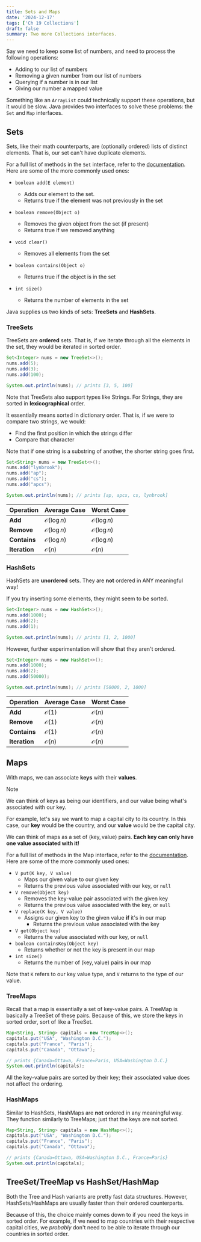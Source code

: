 ```yaml
---
title: Sets and Maps
date: '2024-12-17'
tags: ['Ch 19 Collections']
draft: false
summary: Two more Collections interfaces.
---
```


Say we need to keep some list of numbers, and need to process the 
following operations:
- Adding to our list of numbers 
- Removing a given number from our list of numbers 
- Querying if a number is in our list 
- Giving our number a mapped value 

Something like an `ArrayList` could technically support these operations,
but it would be slow. Java provides two interfaces to solve these problems: the `Set` and `Map` interfaces.

## Sets 

Sets, like their math counterparts, are (optionally ordered) lists of distinct elements. That is, our set can't have duplicate elements.

For a full list of methods in the `Set` interface, refer to the 
[documentation](https://docs.oracle.com/javase/8/docs/api/java/util/Set.html). Here are some of the more commonly used ones:
- `boolean add(E element)`
  - Adds our element to the set. 
  - Returns true if the element was not previously in the set 

- `boolean remove(Object o)`
  - Removes the given object from the set (if present)
  - Returns true if we removed anything

- `void clear()`
  - Removes all elements from the set 

- `boolean contains(Object o)`
  - Returns true if the object is in the set 

- `int size()`
  - Returns the number of elements in the set 

Java supplies us two kinds of sets: **TreeSets** and **HashSets**.

### TreeSets 

TreeSets are **ordered** sets. That is, if we iterate through all the elements
in the set, they would be iterated in sorted order.

```java
Set<Integer> nums = new TreeSet<>();
nums.add(5);
nums.add(3);
nums.add(100);

System.out.println(nums); // prints [3, 5, 100]
```

Note that TreeSets also support types like Strings. For Strings, they are 
sorted in **lexicographical** order.

<Spoiler title="Lexicographical Order Meaning">

It essentially means sorted in dictionary order. That is, if we were
to compare two strings, we would:
- Find the first position in which the strings differ 
- Compare that character 

Note that if one string is a substring of another, the shorter string goes first.

</Spoiler>

```java
Set<String> nums = new TreeSet<>();
nums.add("lynbrook");
nums.add("ap");
nums.add("cs");
nums.add("apcs");

System.out.println(nums); // prints [ap, apcs, cs, lynbrook]
```

| **Operation** | **Average Case**        | **Worst Case**          |
|---------------|-------------------------|-------------------------|
| **Add**       | $\mathcal{O}(\log{n})$ | $\mathcal{O}(\log{n})$ |
| **Remove**    | $\mathcal{O}(\log{n})$ | $\mathcal{O}(\log{n})$ |
| **Contains**  | $\mathcal{O}(\log{n})$ | $\mathcal{O}(\log{n})$ |
| **Iteration** | $\mathcal{O}(n)$       | $\mathcal{O}(n)$       |


### HashSets 

HashSets are **unordered** sets. They are **not** ordered in ANY meaningful way!

If you try inserting some elements, they might seem to be sorted.

```java
Set<Integer> nums = new HashSet<>();
nums.add(1000);
nums.add(2);
nums.add(1);

System.out.println(nums); // prints [1, 2, 1000]
```

However, further experimentation will show that they aren't ordered.

```java
Set<Integer> nums = new HashSet<>();
nums.add(1000);
nums.add(2);
nums.add(50000);

System.out.println(nums); // prints [50000, 2, 1000]
```

| **Operation** | **Average Case**        | **Worst Case**          |
|---------------|-------------------------|-------------------------|
| **Add**       | $\mathcal{O}(1)$       | $\mathcal{O}(n)$       |
| **Remove**    | $\mathcal{O}(1)$       | $\mathcal{O}(n)$       |
| **Contains**  | $\mathcal{O}(1)$       | $\mathcal{O}(n)$       |
| **Iteration** | $\mathcal{O}(n)$       | $\mathcal{O}(n)$       |

## Maps 

With maps, we can associate **keys** with their **values**.

> [!NOTE]
> We can think of keys as being our identifiers, and our value being 
> what's associated with our key.
> 
> For example, let's say we want to map a capital city to its country.
> In this case, our **key** would be the country, and our **value** 
> would be the capital city.

We can think of maps as a set of $(\text{key}, \text{value})$ pairs. **Each key can only have 
one value associated with it!**

For a full list of methods in the Map interface, refer to the [documentation](https://docs.oracle.com/javase/8/docs/api/java/util/Map.html). Here are some of the more commonly used ones:

- `V put(K key, V value)`
  - Maps our given value to our given key 
  - Returns the previous value associated with our key, or `null` 
- `V remove(Object key)`
  - Removes the key-value pair associated with the given key 
  - Returns the previous value associated with the key, or `null`
- `V replace(K key, V value)`
  - Assigns our given key to the given value **if** it's in our map
	- Returns the previous value associated with the key 
- `V get(Object key)`
  - Returns the value associated with our key, or `null`
- `boolean containsKey(Object key)`
  - Returns whether or not the key is present in our map 
- `int size()`
  - Returns the number of $(\text{key}, \text{value})$ pairs in our map

Note that `K` refers to our key value type, and `V` returns to the type of our value.

### TreeMaps

Recall that a map is essentially a set of key-value pairs. A TreeMap 
is basically a TreeSet of these pairs. Because of this, we store the 
keys in sorted order, sort of like a TreeSet.

```java
Map<String, String> capitals = new TreeMap<>();
capitals.put("USA", "Washington D.C.");
capitals.put("France", "Paris");
capitals.put("Canada", "Ottawa");

// prints {Canada=Ottawa, France=Paris, USA=Washington D.C.}
System.out.println(capitals); 
```

All the key-value pairs are sorted by their key; their associated 
value does not affect the ordering.

### HashMaps

Similar to HashSets, HashMaps are **not** ordered in any meaningful way.
They function similarly to TreeMaps; just that the keys are not sorted.

```java
Map<String, String> capitals = new HashMap<>();
capitals.put("USA", "Washington D.C.");
capitals.put("France", "Paris");
capitals.put("Canada", "Ottawa");

// prints {Canada=Ottawa, USA=Washington D.C., France=Paris}
System.out.println(capitals); 
```

## TreeSet/TreeMap vs HashSet/HashMap 

Both the Tree and Hash variants are pretty fast data structures. However,
HashSets/HashMaps are usually faster than their ordered counterparts.

Because of this, the choice mainly comes down to if you need the keys in sorted order. For example, if we need to map countries with their respective capital cities, we *probably* don't need to be able to iterate 
through our countries in sorted order. 